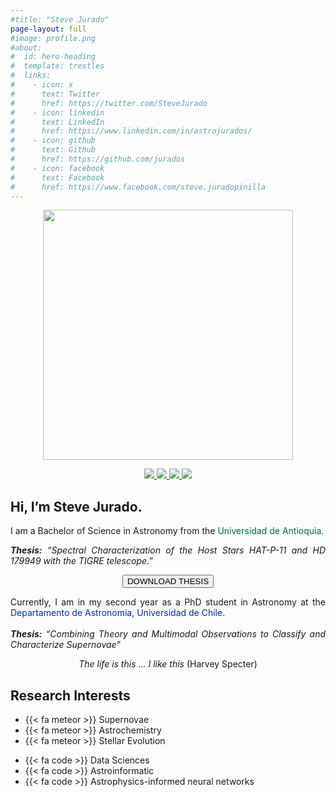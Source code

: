 ```yaml
---
#title: "Steve Jurado"
page-layout: full
#image: profile.png
#about:
#  id: hero-heading
#  template: trestles
#  links:
#    - icon: x
#      text: Twitter
#      href: https://twitter.com/SteveJurado
#    - icon: linkedin
#      text: LinkedIn
#      href: https://www.linkedin.com/in/astrojurados/
#    - icon: github
#      text: Github
#      href: https://github.com/jurados
#    - icon: facebook
#      text: Facebook
#      href: https://www.facebook.com/steve.juradopinilla
---
```


```{=html}
<!--
About this blog

\### This content appears above the formatted about page content.
-->
```

::: grid
::: {.g-col-12 .g-col-md-6 style="item-align:center;"}
<center>

![](profile.png){width="400px" height="400px" fig-align="center"}

<a href='https://www.facebook.com/steve.juradopinilla' target='_blank'><img src="https://img.shields.io/badge/-facebook-blue?style=for-the-badge&amp;logo=Facebook&amp;logoColor=white&amp;color=black"/> </a> <a href='https://twitter.com/SteveJurado' target='_blank'> <img src="https://img.shields.io/badge/-x-blue?style=for-the-badge&amp;logo=x&amp;logoColor=white&amp;color=black"/> </a> <a href='https://www.linkedin.com/in/astrojurados/' target='_blank'> <img src="https://img.shields.io/badge/-linkedin-blue?style=for-the-badge&amp;logo=linkedin&amp;logoColor=white&amp;color=black"/> </a> <a href='https://github.com/jurados' target='_blank'> <img src="https://img.shields.io/badge/-github-blue?style=for-the-badge&amp;logo=github&amp;logoColor=white&amp;color=black"/> </a>

</center>
:::

::: {.g-col-12 .g-col-md-6 style="text-align:justify;"}
# Hi, I'm Steve Jurado.

I am a Bachelor of Science in Astronomy from the <a href="https://www.udea.edu.co" style="color:#026937; text-decoration: none;" target="_blank">Universidad de Antioquia</a>.

***Thesis:*** *"Spectral Characterization of the Host Stars HAT-P-11 and HD 179949 with the TIGRE telescope."*

<div style="text-align: center;">
<button class="my_button" onclick="location.href=&#39;assets/docs/thesis.pdf&#39;">
DOWNLOAD THESIS
</button>
</div>

Currently, I am in my second year as a PhD student in Astronomy at the <a href="https://das.uchile.cl/" style="color:#003087; text-decoration: none;" target="_blank">Departamento de Astronomía, Universidad de Chile</a>.\
\
***Thesis:*** *"Combining Theory and Multimodal Observations to Classify and Characterize Supernovae"*

<center>*The life is this ... I like this* (Harvey Specter)</center>
:::
:::

## Research Interests

::: {.grid style="item-align:center;"}
::: g-col-6
-   {{< fa meteor >}} Supernovae
-   {{< fa meteor >}} Astrochemistry
-   {{< fa meteor >}} Stellar Evolution
:::

::: g-col-6
-   {{< fa code >}} Data Sciences
-   {{< fa code >}} Astroinformatic
-   {{< fa code >}} Astrophysics-informed neural networks
:::
:::

```{=html}
<!--
## Research
-->
```

```{=html}
<!--
### This content appears below the formatted about page content.


::: grid
::: {.g-col-12 .g-col-md-5 .g-start-md-2}
# Data Visualization

-   Blog post 1
-   Blog post 2
-   Blog post 3
:::

::: {.g-col-12 .g-col-md-5}
# Stats/ML

-   This div...
-   ...required...
-   ...no offset (it's still in the first row)
:::
:::
-->
```